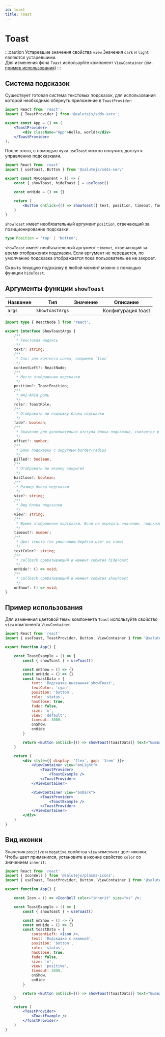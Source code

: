 ```yaml
---
id: toast
title: Toast
---
```



# Toast
<Description name="Toast" />
<PropsTable name="Toast" />

:::caution Устаревшие значения свойства `view`
Значения `dark` и `light` являются устаревшими.<br/>
Для изменения фона `Toast` используйте компонент `ViewContainer` (см. <a href="#пример-использования">пример использования</a>)
:::

## Система подсказок
Существует готовая система текстовых подсказок, для использования которой необходимо обернуть приложение в `ToastProvider`:

```jsx title="App.tsx"
import React from 'react';
import { ToastProvider } from '@salutejs/sdds-serv';

export const App = () => (
    <ToastProvider>
        <div className="App">Hello, world!</div>
    </ToastProvider>
);
```

После этого, с помощью хука `useToast` можно получить доступ к управлению подсказками.

```jsx title="MyComponent.tsx"
import React from 'react'
import { useToast, Button } from '@salutejs/sdds-serv'

export const MyComponent = () => {
    const { showToast, hideToast } = useToast()

    const onHide = () => {}

    return (
        <Button onClick={() => showToast({ text, position, timeout, fade, contentLeft, role, onHide })} />
    )
}
```

`showToast` имеет необязательный аргумент `position`, отвечающий за позиционирование подсказки.

```ts
type Position = 'top' | 'bottom';
```

`showToast` имеет необязательный аргумент `timeout`, отвечающий за время отображения подсказки.
Если аргумент не передается, по умолчанию подсказка отображается пока пользователь ее не закроет.

Скрыть текущую подсказку в любой момент можно с помощью функции `hideToast`.

## Аргументы функции `showToast`
| Название | Тип             | Значение | Описание           |
|----------|-----------------|----------|--------------------|
| `args`   | `ShowToastArgs` |          | Конфигурация toast |

```ts
import type { ReactNode } from 'react';

export interface ShowToastArgs {
    /**
     * Текстовая надпись
     */
    text?: string;
    /**
     * Слот для контента слева, например `Icon`
     */
    contentLeft?: ReactNode;
    /**
     * Место отображения подсказки
     */
    position?: ToastPosition;
    /**
     * WAI-ARIA роль
     */
    role?: ToastRole;
    /**
     * Отображать ли подложку блока подсказки
     */
    fade?: boolean;
    /**
     * Значение для дополнительно отступа блока подсказки, считается в rem.
     */
    offset?: number;
    /**
     * Блок подсказки c округлым border-radius
     */
    pilled?: boolean;
    /**
     * Отображать ли иконку закрытия
     */
    hasClose?: boolean;
    /**
     * Размер блока подсказки
     */
    size?: string;
    /**
     * Вид блока подсказки
     */
    view?: string;
    /**
     * Время отображения подсказки. Если не передать значение, подсказка будет отображаться пока ее не закроют.
     */
    timeout?: number;
    /**
     * Цвет текста (по умолчанию берётся цвет из view)
     */
    textColor?: string;
    /**
     * callback срабатывающий в момент события hideToast
     */
    onHide?: () => void;
    /**
     * callback срабатывающий в момент события showToast
     */
    onShow?: () => void;
}
```

## Пример использования
Для изменения цветовой темы компонента `Toast` используйте свойство `view` компонента `ViewContainer`.

```jsx live
import React from 'react'
import { useToast, ToastProvider, Button, ViewContainer } from '@salutejs/sdds-serv'

export function App() {

    const ToastExample = () => {
        const { showToast } = useToast()

        const onShow = () => {}
        const onHide = () => {}
        const toastData = {
            text: 'Подсказка вызванная showToast',
            textColor: 'cyan',
            position: 'bottom',
            role: 'status',
            hasClose: true,
            fade: false,
            size: 'm',
            view: 'default',
            timeout: 3000,
            onShow,
            onHide
        }

        return <Button onClick={() => showToast(toastData)} text="Вызвать подсказку" />
    }

    return (
        <div style={{ display: 'flex', gap: '1rem' }}>
            <ViewContainer view="onLight">
                <ToastProvider>
                    <ToastExample />
                </ToastProvider>
            </ViewContainer>

            <ViewContainer view="onDark">
                <ToastProvider>
                    <ToastExample />
                </ToastProvider>
            </ViewContainer>
        </div>
    )
}
```

## Вид иконки
Значения `positive` и `negative` свойства `view` изменяют цвет иконки.<br/>
Чтобы цвет применился, установите в иконке свойство `color` со значением `inherit`:

```jsx live
import React from 'react'
import { IconBell } from '@salutejs/plasma-icons';
import { useToast, ToastProvider, Button, ViewContainer } from '@salutejs/sdds-serv'

export function App() {

    const Icon = () => <IconBell color="inherit" size="xs" />;

    const ToastExample = () => {
        const { showToast } = useToast()

        const onShow = () => {}
        const onHide = () => {}
        const toastData = {
            contentLeft: <Icon />,
            text: 'Подсказка c иконкой',
            position: 'bottom',
            role: 'status',
            hasClose: true,
            fade: false,
            size: 'm',
            view: 'positive',
            timeout: 3000,
            onShow,
            onHide
        }

        return <Button onClick={() => showToast(toastData)} text="Вызвать подсказку" />
    }

    return (
        <ToastProvider>
            <ToastExample />
        </ToastProvider>
    )
}
```
